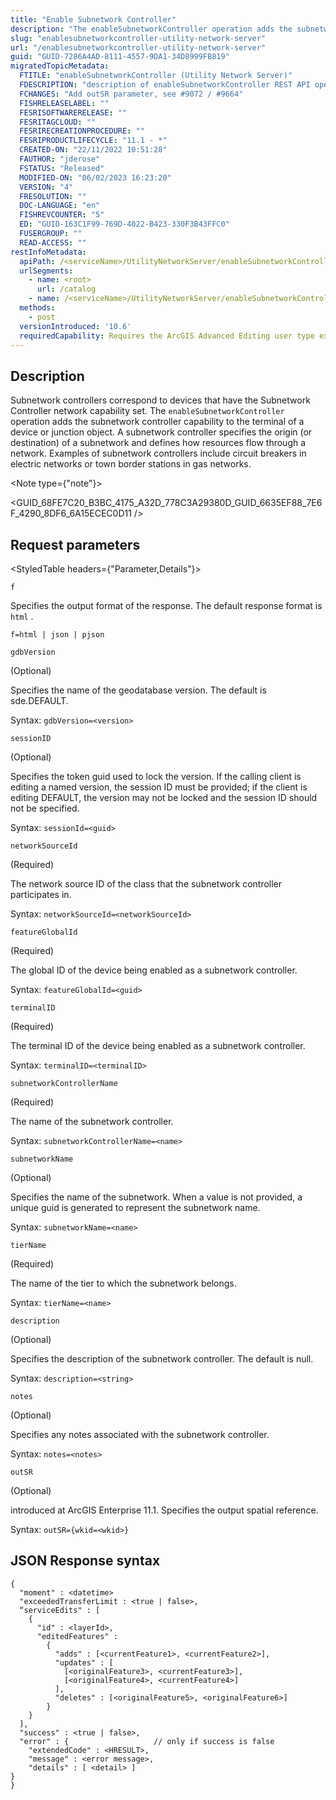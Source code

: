 ```yaml
---
title: "Enable Subnetwork Controller"
description: "The enableSubnetworkController operation adds the subnetwork controller capability to the terminal of a device or junction object."
slug: "enablesubnetworkcontroller-utility-network-server"
url: "/enablesubnetworkcontroller-utility-network-server"
guid: "GUID-7286A4AD-8111-4557-9DA1-34D8999FB819"
migratedTopicMetadata:
  FTITLE: "enableSubnetworkController (Utility Network Server)"
  FDESCRIPTION: "description of enableSubnetworkController REST API operation"
  FCHANGES: "Add outSR parameter, see #9072 / #9664"
  FISHRELEASELABEL: ""
  FESRISOFTWARERELEASE: ""
  FESRITAGCLOUD: ""
  FESRIRECREATIONPROCEDURE: ""
  FESRIPRODUCTLIFECYCLE: "11.1 - *"
  CREATED-ON: "22/11/2022 10:51:28"
  FAUTHOR: "jderose"
  FSTATUS: "Released"
  MODIFIED-ON: "06/02/2023 16:23:20"
  VERSION: "4"
  FRESOLUTION: ""
  DOC-LANGUAGE: "en"
  FISHREVCOUNTER: "5"
  ED: "GUID-163C1F99-769D-4022-B423-330F3B43FFC0"
  FUSERGROUP: ""
  READ-ACCESS: ""
restInfoMetadata:
  apiPath: /<serviceName>/UtilityNetworkServer/enableSubnetworkController
  urlSegments:
    - name: <root>
      url: /catalog
    - name: /<serviceName>/UtilityNetworkServer/enableSubnetworkController
  methods: 
    - post
  versionIntroduced: '10.6'
  requiredCapability: Requires the ArcGIS Advanced Editing user type extension license
---
```



## Description

Subnetwork controllers correspond to devices that have the Subnetwork Controller network capability set.  The `enableSubnetworkController` operation adds the subnetwork controller capability to the terminal of a device or junction object.  A subnetwork controller specifies the origin (or destination) of a subnetwork and defines how resources flow through a network. Examples of subnetwork controllers include circuit breakers in electric networks or town border stations in gas networks.

<Note type={"note"}>

<GUID_68FE7C20_B3BC_4175_A32D_778C3A29380D_GUID_6635EF88_7E6F_4290_8DF6_6A15ECEC0D11 />

</Note>

##  Request parameters 

<StyledTable headers={"Parameter,Details"}>

<StyledTableRow>

<StyledTableCell cellStyle="markdown">

`f` 

</StyledTableCell>

<StyledTableCell cellStyle="markdown">

Specifies the output format of the response. The default response format is `html` .

```
f=html | json | pjson
``` 

</StyledTableCell>

</StyledTableRow>

<StyledTableRow>

<StyledTableCell cellStyle="markdown">

`gdbVersion` 

(Optional) 

</StyledTableCell>

<StyledTableCell cellStyle="markdown">

Specifies the name of the geodatabase version. The default is sde.DEFAULT.

Syntax: `gdbVersion=<version>` 

</StyledTableCell>

</StyledTableRow>

<StyledTableRow>

<StyledTableCell cellStyle="markdown">

`sessionID` 

(Optional) 

</StyledTableCell>

<StyledTableCell cellStyle="markdown">

Specifies the token guid used to lock the version. If the calling client is editing a named version, the session ID must be provided; if the client is editing DEFAULT, the version may not be locked and the session ID should not be specified.

Syntax: `sessionId=<guid>` 

</StyledTableCell>

</StyledTableRow>

<StyledTableRow>

<StyledTableCell cellStyle="markdown">

`networkSourceId`

(Required)  

</StyledTableCell>

<StyledTableCell cellStyle="markdown">

The network source ID of the class that the subnetwork controller participates in.

Syntax: `networkSourceId=<networkSourceId>` 

</StyledTableCell>

</StyledTableRow>

<StyledTableRow>

<StyledTableCell cellStyle="markdown">

`featureGlobalId` 

(Required) 

</StyledTableCell>

<StyledTableCell cellStyle="markdown">

The global ID of the device being enabled as a subnetwork controller.

Syntax: `featureGlobalId=<guid>` 

</StyledTableCell>

</StyledTableRow>

<StyledTableRow>

<StyledTableCell cellStyle="markdown">

`terminalID` 

(Required) 

</StyledTableCell>

<StyledTableCell cellStyle="markdown">

The terminal ID of the device being enabled as a subnetwork controller.

Syntax: `terminalID=<terminalID>` 

</StyledTableCell>

</StyledTableRow>

<StyledTableRow>

<StyledTableCell cellStyle="markdown">

`subnetworkControllerName` 

(Required) 

</StyledTableCell>

<StyledTableCell cellStyle="markdown">

The name of the subnetwork controller.

Syntax: `subnetworkControllerName=<name>` 

</StyledTableCell>

</StyledTableRow>

<StyledTableRow>

<StyledTableCell cellStyle="markdown">

`subnetworkName` 

(Optional) 

</StyledTableCell>

<StyledTableCell cellStyle="markdown">

Specifies the name of the subnetwork. When a value is not provided, a unique guid is generated to represent the subnetwork name.

Syntax: `subnetworkName=<name>` 

</StyledTableCell>

</StyledTableRow>

<StyledTableRow>

<StyledTableCell cellStyle="markdown">

`tierName` 

(Required) 

</StyledTableCell>

<StyledTableCell cellStyle="markdown">

The name of the tier to which the subnetwork belongs.

Syntax: `tierName=<name>` 

</StyledTableCell>

</StyledTableRow>

<StyledTableRow>

<StyledTableCell cellStyle="markdown">

`description`

(Optional)  

</StyledTableCell>

<StyledTableCell cellStyle="markdown">

Specifies the description of the subnetwork controller.  The default is null.

Syntax: `description=<string>` 

</StyledTableCell>

</StyledTableRow>

<StyledTableRow>

<StyledTableCell cellStyle="markdown">

`notes` 

(Optional) 

</StyledTableCell>

<StyledTableCell cellStyle="markdown">

Specifies any notes associated with the subnetwork controller.

Syntax: `notes=<notes>` 

</StyledTableCell>

</StyledTableRow>

<StyledTableRow>

<StyledTableCell cellStyle="markdown">

`outSR` 

(Optional) 

</StyledTableCell>

<StyledTableCell cellStyle="markdown">

introduced at ArcGIS Enterprise 11.1. Specifies the output spatial reference.

Syntax: `outSR={wkid=<wkid>}` 


</StyledTableCell>

</StyledTableRow>

</StyledTable>

## JSON Response syntax 

```other
{
  "moment" : <datetime>
  "exceededTransferLimit : <true | false>,
  “serviceEdits" : [
    {
      "id" : <layerId>, 
      "editedFeatures" :
        {
          "adds" : [<currentFeature1>, <currentFeature2>],
          "updates" : [
            [<originalFeature3>, <currentFeature3>],
            [<originalFeature4>, <currentFeature4>]
          ],
          "deletes" : [<originalFeature5>, <originalFeature6>]
        }
    }
  ],
  "success" : <true | false>,
  "error" : {                   // only if success is false
    "extendedCode" : <HRESULT>,
    "message" : <error message>,
    "details" : [ <detail> ]
}
}

```

 
